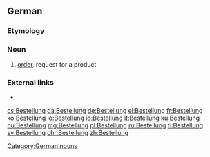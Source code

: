 ==German==
===Etymology===
{{suffix|bestellen|ung|lang=de}}
===Noun===
{{de-noun|f||Bestellungen}}

# [[order]], request for a product


===External links===
* {{R:Duden}}

[[Category:German nouns]]

[[cs:Bestellung]]
[[da:Bestellung]]
[[de:Bestellung]]
[[el:Bestellung]]
[[fr:Bestellung]]
[[ko:Bestellung]]
[[io:Bestellung]]
[[id:Bestellung]]
[[it:Bestellung]]
[[ku:Bestellung]]
[[hu:Bestellung]]
[[mg:Bestellung]]
[[pl:Bestellung]]
[[ru:Bestellung]]
[[fi:Bestellung]]
[[sv:Bestellung]]
[[chr:Bestellung]]
[[zh:Bestellung]]